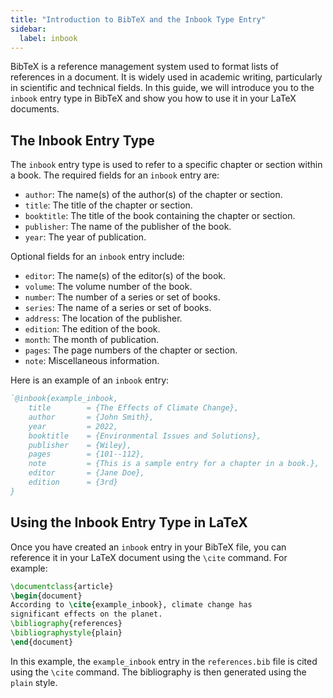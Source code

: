 ```yaml
---
title: "Introduction to BibTeX and the Inbook Type Entry"
sidebar:
  label: inbook
---
```



BibTeX is a reference management system used to format lists of references in a document. It is widely used in academic writing, particularly in scientific and technical fields. In this guide, we will introduce you to the `inbook` entry type in BibTeX and show you how to use it in your LaTeX documents.

<CiteDrive/>

## The Inbook Entry Type

The `inbook` entry type is used to refer to a specific chapter or section within a book. The required fields for an `inbook` entry are:

-   `author`: The name(s) of the author(s) of the chapter or section.
-   `title`: The title of the chapter or section.
-   `booktitle`: The title of the book containing the chapter or section.
-   `publisher`: The name of the publisher of the book.
-   `year`: The year of publication.

Optional fields for an `inbook` entry include:

-   `editor`: The name(s) of the editor(s) of the book.
-   `volume`: The volume number of the book.
-   `number`: The number of a series or set of books.
-   `series`: The name of a series or set of books.
-   `address`: The location of the publisher.
-   `edition`: The edition of the book.
-   `month`: The month of publication.
-   `pages`: The page numbers of the chapter or section.
-   `note`: Miscellaneous information.

Here is an example of an `inbook` entry:

```bibtex
`@inbook{example_inbook,
	title        = {The Effects of Climate Change},
	author       = {John Smith},
	year         = 2022,
	booktitle    = {Environmental Issues and Solutions},
	publisher    = {Wiley},
	pages        = {101--112},
	note         = {This is a sample entry for a chapter in a book.},
	editor       = {Jane Doe},
	edition      = {3rd}
}
```

## Using the Inbook Entry Type in LaTeX

Once you have created an `inbook` entry in your BibTeX file, you can reference it in your LaTeX document using the `\cite` command. For example:


```latex
\documentclass{article}  
\begin{document}  
According to \cite{example_inbook}, climate change has 
significant effects on the planet.  
\bibliography{references}
\bibliographystyle{plain} 
\end{document}
```
	
In this example, the `example_inbook` entry in the `references.bib` file is cited using the `\cite` command. The bibliography is then generated using the `plain` style.